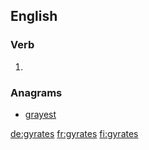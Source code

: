 ==English==

===Verb===
{{head|en}}

# {{en-third-person singular of|gyrate}}

===Anagrams===
* [[grayest#English|grayest]]

[[de:gyrates]]
[[fr:gyrates]]
[[fi:gyrates]]